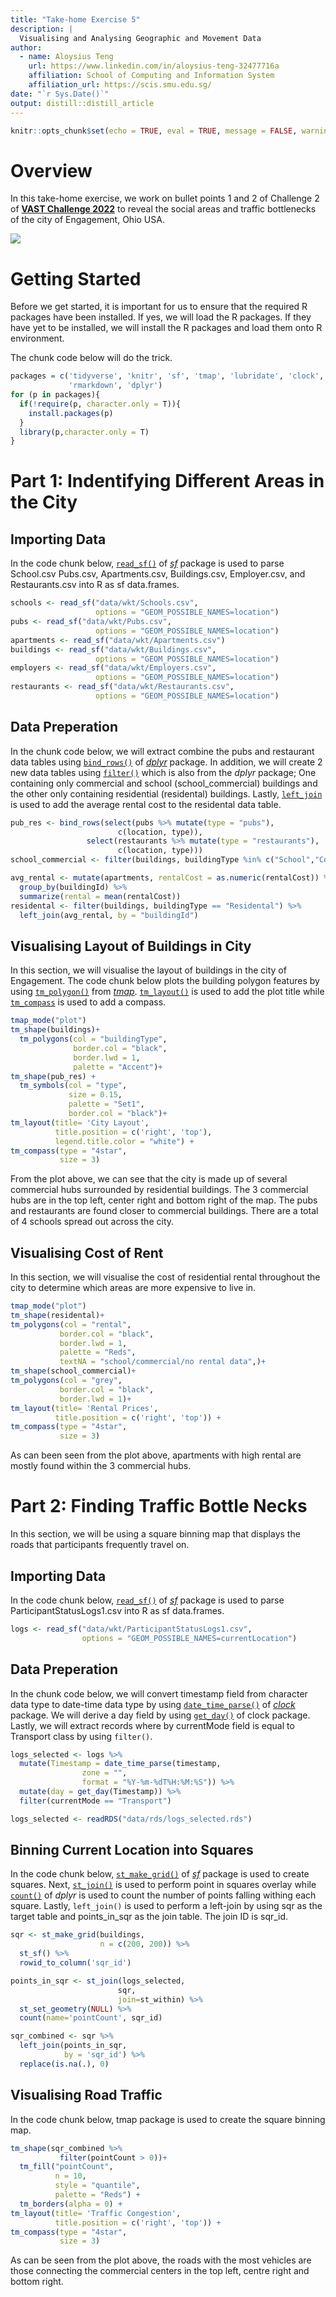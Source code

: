 ```yaml
---
title: "Take-home Exercise 5"
description: |
  Visualising and Analysing Geographic and Movement Data
author:
  - name: Aloysius Teng
    url: https://www.linkedin.com/in/aloysius-teng-32477716a
    affiliation: School of Computing and Information System
    affiliation_url: https://scis.smu.edu.sg/
date: "`r Sys.Date()`"
output: distill::distill_article
---
```


```r
knitr::opts_chunk$set(echo = TRUE, eval = TRUE, message = FALSE, warning = FALSE)
```

# Overview

In this take-home exercise, we work on bullet points 1 and 2 of Challenge 2 of [
**VAST Challenge 2022**](https://vast-challenge.github.io/2022/) to reveal the social areas and traffic bottlenecks of the city of Engagement, Ohio USA.

![](images/challenge_1.png)

# Getting Started

Before we get started, it is important for us to ensure that the required R packages have been installed. If yes, we will load the R packages. If they have yet to be installed, we will install the R packages and load them onto R environment.

The chunk code below will do the trick.

```r
packages = c('tidyverse', 'knitr', 'sf', 'tmap', 'lubridate', 'clock', 'sftime',
             'rmarkdown', 'dplyr')
for (p in packages){
  if(!require(p, character.only = T)){
    install.packages(p)
  }
  library(p,character.only = T)
}
```

# Part 1: Indentifying Different Areas in the City

## Importing Data

In the code chunk below, [`read_sf()`](https://r-spatial.github.io/sf/reference/st_read.html) of [*sf*](https://r-spatial.github.io/sf/index.html) package is used to parse School.csv Pubs.csv, Apartments.csv, Buildings.csv, Employer.csv, and Restaurants.csv into R as sf data.frames.

```r
schools <- read_sf("data/wkt/Schools.csv", 
                   options = "GEOM_POSSIBLE_NAMES=location")
pubs <- read_sf("data/wkt/Pubs.csv", 
                   options = "GEOM_POSSIBLE_NAMES=location")
apartments <- read_sf("data/wkt/Apartments.csv")
buildings <- read_sf("data/wkt/Buildings.csv", 
                   options = "GEOM_POSSIBLE_NAMES=location")
employers <- read_sf("data/wkt/Employers.csv", 
                   options = "GEOM_POSSIBLE_NAMES=location")
restaurants <- read_sf("data/wkt/Restaurants.csv", 
                   options = "GEOM_POSSIBLE_NAMES=location")
```

## Data Preperation
In the chunk code below, we will extract combine the pubs and restaurant data tables using [`bind_rows()`](https://dplyr.tidyverse.org/reference/bind.html) of [*dplyr*](https://dplyr.tidyverse.org/index.html) package. In addition, we will create 2 new data tables using [`filter()`](https://dplyr.tidyverse.org/reference/filter.html) which is also from the *dplyr* package; One containing only commercial and school (school_commercial) buildings and the other only containing residential (residental) buildings. Lastly, [`left_join`](https://dplyr.tidyverse.org/reference/mutate-joins.html) is used to add the average rental cost to the residental data table.

```r
pub_res <- bind_rows(select(pubs %>% mutate(type = "pubs"),
                        c(location, type)), 
                 select(restaurants %>% mutate(type = "restaurants"),
                        c(location, type)))
school_commercial <- filter(buildings, buildingType %in% c("School","Commercial"))

avg_rental <- mutate(apartments, rentalCost = as.numeric(rentalCost)) %>%
  group_by(buildingId) %>%
  summarize(rental = mean(rentalCost))
residental <- filter(buildings, buildingType == "Residental") %>%
  left_join(avg_rental, by = "buildingId")
```

## Visualising Layout of Buildings in City
In this section, we will visualise the layout of buildings in the city of Engagement.
The code chunk below plots the building polygon features by using [`tm_polygon()`](https://rdrr.io/cran/tmap/man/tm_polygons.html) from [*tmap*](https://rdrr.io/cran/tmap/). [`tm_layout()`](https://www.rdocumentation.org/packages/tmap/versions/3.3-3/topics/tm_layout) is used to add the plot title while [`tm_compass`](https://www.rdocumentation.org/packages/tmap/versions/3.3-3/topics/tm_compass) is used to add a compass.

```r
tmap_mode("plot")
tm_shape(buildings)+
  tm_polygons(col = "buildingType",
              border.col = "black",
              border.lwd = 1,
              palette = "Accent")+
tm_shape(pub_res) +
  tm_symbols(col = "type",
             size = 0.15,
             palette = "Set1",
             border.col = "black")+  
tm_layout(title= 'City Layout', 
          title.position = c('right', 'top'),
          legend.title.color = "white") +
tm_compass(type = "4star",
           size = 3)

```

From the plot above, we can see that the city is made up of several commercial hubs surrounded by residential buildings. The 3 commercial hubs are in the top left, center right and bottom right of the map. The pubs and restaurants are found closer to commercial buildings. There are a total of 4 schools spread out across the city.  

## Visualising Cost of Rent
In this section, we will visualise the cost of residential rental throughout the city to determine which areas are more expensive to live in.

```r
tmap_mode("plot")
tm_shape(residental)+
tm_polygons(col = "rental",
           border.col = "black",
           border.lwd = 1,
           palette = "Reds",
           textNA = "school/commercial/no rental data",)+
tm_shape(school_commercial)+
tm_polygons(col = "grey",
           border.col = "black",
           border.lwd = 1)+
tm_layout(title= 'Rental Prices', 
          title.position = c('right', 'top')) +
tm_compass(type = "4star",
           size = 3)
```

As can been seen from the plot above, apartments with high rental are mostly found within the 3 commercial hubs.

# Part 2: Finding Traffic Bottle Necks

In this section, we will be using a square binning map that displays the roads that participants frequently travel on.

## Importing Data

In the code chunk below, [`read_sf()`](https://r-spatial.github.io/sf/reference/st_read.html) of [*sf*](https://r-spatial.github.io/sf/index.html) package is used to parse ParticipantStatusLogs1.csv into R as sf data.frames.

```r
logs <- read_sf("data/wkt/ParticipantStatusLogs1.csv", 
                options = "GEOM_POSSIBLE_NAMES=currentLocation")
```

## Data Preperation

In the chunk code below, we will convert timestamp field from character data type to date-time data type by using [`date_time_parse()`](https://clock.r-lib.org/reference/date-time-parse.html) of [*clock*](https://clock.r-lib.org/index.html) package.
We will derive a day field by using [`get_day()`](https://clock.r-lib.org/reference/clock-getters.html) of clock package.
Lastly, we will extract records where by currentMode field is equal to Transport class by using `filter()`.

```r
logs_selected <- logs %>%
  mutate(Timestamp = date_time_parse(timestamp,
                zone = "",
                format = "%Y-%m-%dT%H:%M:%S")) %>%
  mutate(day = get_day(Timestamp)) %>%
  filter(currentMode == "Transport")
```

```r
logs_selected <- readRDS("data/rds/logs_selected.rds")
```

## Binning Current Location into Squares

In the code chunk below, [`st_make_grid()`](https://r-spatial.github.io/sf/reference/st_make_grid.html) of [*sf*](https://r-spatial.github.io/sf/index.html) package is used to create squares. Next, [`st_join()`](https://r-spatial.github.io/sf/reference/st_join.html) is used to perform point in squares overlay while [`count()`](https://dplyr.tidyverse.org/reference/count.html) of *dplyr* is used to count the number of points falling withing each square. Lastly, `left_join()` is used to perform a left-join by using sqr as the target table and points_in_sqr as the join table. The join ID is sqr_id.

```r
sqr <- st_make_grid(buildings, 
                    n = c(200, 200)) %>%
  st_sf() %>%
  rowid_to_column('sqr_id')

points_in_sqr <- st_join(logs_selected, 
                        sqr, 
                        join=st_within) %>%
  st_set_geometry(NULL) %>%
  count(name='pointCount', sqr_id)

sqr_combined <- sqr %>%
  left_join(points_in_sqr, 
            by = 'sqr_id') %>%
  replace(is.na(.), 0)
```

## Visualising Road Traffic
In the code chunk below, tmap package is used to create the square binning map.

```r
tm_shape(sqr_combined %>%
           filter(pointCount > 0))+
  tm_fill("pointCount",
          n = 10,
          style = "quantile",
          palette = "Reds") +
  tm_borders(alpha = 0) +
tm_layout(title= 'Traffic Congestion', 
          title.position = c('right', 'top')) +
tm_compass(type = "4star",
           size = 3)

```

As can be seen from the plot above, the roads with the most vehicles are those connecting the commercial centers in the top left, centre right and bottom right.